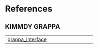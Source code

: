 # References {.doc .doc-index}

## KIMMDY GRAPPA

| | |
| --- | --- |
| [grappa_interface](grappa_interface.qmd#kimmdy_grappa.grappa_interface) |  |
